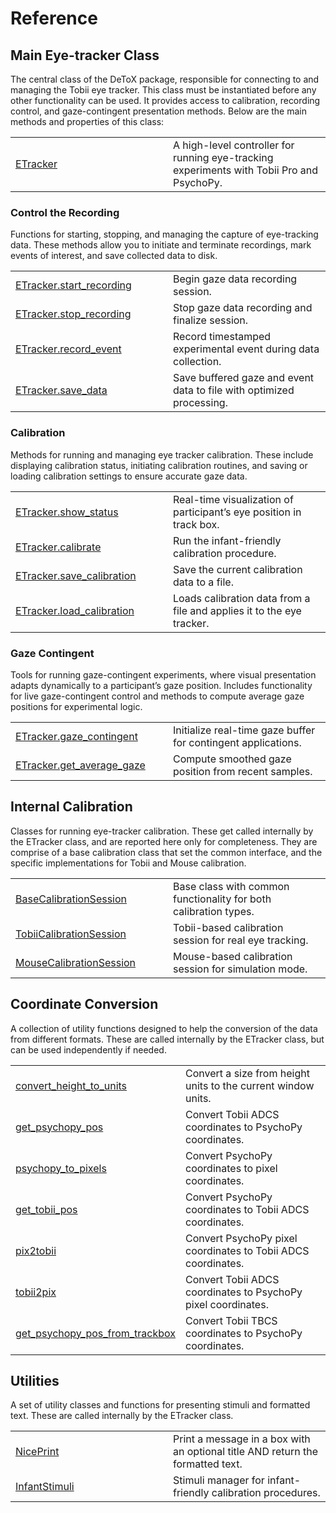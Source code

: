 # Reference {.doc .doc-index}

## Main Eye-tracker Class

The central class of the DeToX package, responsible for connecting to  and managing the Tobii eye tracker. This class must be instantiated  before any other functionality can be used. It provides access to  calibration, recording control, and gaze-contingent presentation methods. Below are the main methods and properties of this class:


| | |
| --- | --- |
| [ETracker](ETracker.qmd#DeToX.ETracker) | A high-level controller for running eye-tracking experiments with Tobii Pro and PsychoPy. |

### Control the Recording

Functions for starting, stopping, and managing the capture of eye-tracking  data. These methods allow you to initiate and terminate recordings,  mark events of interest, and save collected data to disk.


| | |
| --- | --- |
| [ETracker.start_recording](ETracker.start_recording.qmd#DeToX.ETracker.start_recording) | Begin gaze data recording session. |
| [ETracker.stop_recording](ETracker.stop_recording.qmd#DeToX.ETracker.stop_recording) | Stop gaze data recording and finalize session. |
| [ETracker.record_event](ETracker.record_event.qmd#DeToX.ETracker.record_event) | Record timestamped experimental event during data collection. |
| [ETracker.save_data](ETracker.save_data.qmd#DeToX.ETracker.save_data) | Save buffered gaze and event data to file with optimized processing. |

### Calibration

Methods for running and managing eye tracker calibration. These include  displaying calibration status, initiating calibration routines, and  saving or loading calibration settings to ensure accurate gaze data.


| | |
| --- | --- |
| [ETracker.show_status](ETracker.show_status.qmd#DeToX.ETracker.show_status) | Real-time visualization of participant's eye position in track box. |
| [ETracker.calibrate](ETracker.calibrate.qmd#DeToX.ETracker.calibrate) | Run the infant-friendly calibration procedure. |
| [ETracker.save_calibration](ETracker.save_calibration.qmd#DeToX.ETracker.save_calibration) | Save the current calibration data to a file. |
| [ETracker.load_calibration](ETracker.load_calibration.qmd#DeToX.ETracker.load_calibration) | Loads calibration data from a file and applies it to the eye tracker. |

### Gaze Contingent

Tools for running gaze-contingent experiments, where visual presentation  adapts dynamically to a participant’s gaze position. Includes functionality  for live gaze-contingent control and methods to compute average gaze  positions for experimental logic.


| | |
| --- | --- |
| [ETracker.gaze_contingent](ETracker.gaze_contingent.qmd#DeToX.ETracker.gaze_contingent) | Initialize real-time gaze buffer for contingent applications. |
| [ETracker.get_average_gaze](ETracker.get_average_gaze.qmd#DeToX.ETracker.get_average_gaze) | Compute smoothed gaze position from recent samples. |

## Internal Calibration

Classes for running eye-tracker calibration. These get called internally by the ETracker class, and are reported here only for completeness. They are comprise of a base calibration class that set the common interface, and the specific implementations for Tobii and Mouse calibration.


| | |
| --- | --- |
| [BaseCalibrationSession](BaseCalibrationSession.qmd#DeToX.BaseCalibrationSession) | Base class with common functionality for both calibration types. |
| [TobiiCalibrationSession](TobiiCalibrationSession.qmd#DeToX.TobiiCalibrationSession) | Tobii-based calibration session for real eye tracking. |
| [MouseCalibrationSession](MouseCalibrationSession.qmd#DeToX.MouseCalibrationSession) | Mouse-based calibration session for simulation mode. |

## Coordinate Conversion

A collection of utility functions designed to help the conversion of the data from different formats. These are called internally by the ETracker class, but can be used independently if needed.


| | |
| --- | --- |
| [convert_height_to_units](convert_height_to_units.qmd#DeToX.convert_height_to_units) | Convert a size from height units to the current window units. |
| [get_psychopy_pos](get_psychopy_pos.qmd#DeToX.get_psychopy_pos) | Convert Tobii ADCS coordinates to PsychoPy coordinates. |
| [psychopy_to_pixels](psychopy_to_pixels.qmd#DeToX.psychopy_to_pixels) | Convert PsychoPy coordinates to pixel coordinates. |
| [get_tobii_pos](get_tobii_pos.qmd#DeToX.get_tobii_pos) | Convert PsychoPy coordinates to Tobii ADCS coordinates. |
| [pix2tobii](pix2tobii.qmd#DeToX.pix2tobii) | Convert PsychoPy pixel coordinates to Tobii ADCS coordinates. |
| [tobii2pix](tobii2pix.qmd#DeToX.tobii2pix) | Convert Tobii ADCS coordinates to PsychoPy pixel coordinates. |
| [get_psychopy_pos_from_trackbox](get_psychopy_pos_from_trackbox.qmd#DeToX.get_psychopy_pos_from_trackbox) | Convert Tobii TBCS coordinates to PsychoPy coordinates. |

## Utilities

A set of utility classes and functions for presenting stimuli and formatted text. These are called internally by the ETracker class.


| | |
| --- | --- |
| [NicePrint](NicePrint.qmd#DeToX.NicePrint) | Print a message in a box with an optional title AND return the formatted text. |
| [InfantStimuli](InfantStimuli.qmd#DeToX.InfantStimuli) | Stimuli manager for infant-friendly calibration procedures. |